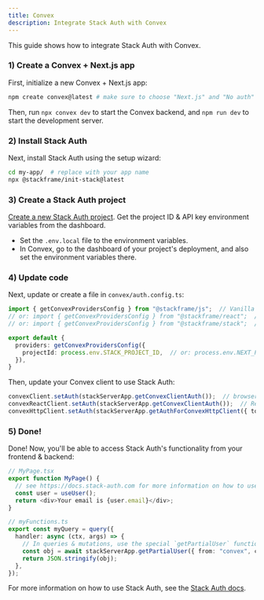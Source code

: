 ```yaml
---
title: Convex
description: Integrate Stack Auth with Convex
---
```


This guide shows how to integrate Stack Auth with Convex.

### 1) Create a Convex + Next.js app

First, initialize a new Convex + Next.js app:

```bash title="Terminal"
npm create convex@latest # make sure to choose "Next.js" and "No auth" when asked — we will add auth later
```

Then, run `npx convex dev` to start the Convex backend, and `npm run dev` to start the development server.

### 2) Install Stack Auth

Next, install Stack Auth using the setup wizard:

```bash
cd my-app/  # replace with your app name
npx @stackframe/init-stack@latest
```

### 3) Create a Stack Auth project

[Create a new Stack Auth project](https://app.stack-auth.com). Get the project ID & API key environment variables from the dashboard.

- Set the `.env.local` file to the environment variables.
- In Convex, go to the dashboard of your project's deployment, and also set the environment variables there.

### 4) Update code

Next, update or create a file in `convex/auth.config.ts`:

```ts
import { getConvexProvidersConfig } from "@stackframe/js";  // Vanilla JS
// or: import { getConvexProvidersConfig } from "@stackframe/react";  // React
// or: import { getConvexProvidersConfig } from "@stackframe/stack";  // Next.js

export default {
  providers: getConvexProvidersConfig({
    projectId: process.env.STACK_PROJECT_ID,  // or: process.env.NEXT_PUBLIC_STACK_PROJECT_ID
  }),
}
```

Then, update your Convex client to use Stack Auth:

```ts
convexClient.setAuth(stackServerApp.getConvexClientAuth());  // browser JS
convexReactClient.setAuth(stackServerApp.getConvexClientAuth());  // React
convexHttpClient.setAuth(stackServerApp.getAuthForConvexHttpClient({ tokenStore: requestObject }));  // HTTP, see Stack Auth docs for more information on tokenStore
```

### 5) Done!

Done! Now, you'll be able to access Stack Auth's functionality from your frontend & backend:

```ts
// MyPage.tsx
export function MyPage() {
  // see https://docs.stack-auth.com for more information on how to use Stack Auth
  const user = useUser();
  return <div>Your email is {user.email}</div>;
}

// myFunctions.ts
export const myQuery = query({
  handler: async (ctx, args) => {
    // In queries & mutations, use the special `getPartialUser` function to get user info
    const obj = await stackServerApp.getPartialUser({ from: "convex", ctx });
    return JSON.stringify(obj);
  },
});
```

For more information on how to use Stack Auth, see the [Stack Auth docs](https://docs.stack-auth.com).
